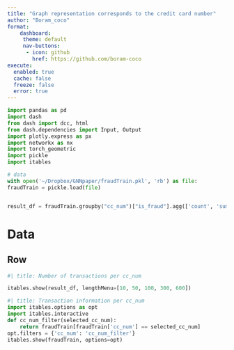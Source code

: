 ```yaml
---
title: "Graph representation corresponds to the credit card number"
author: "Boram_coco"
format: 
    dashboard:
     theme: default
     nav-buttons:
      - icon: github
        href: https://github.com/boram-coco
execute: 
  enabled: true
  cache: false
  freeze: false
  error: true
---
```


```python
import pandas as pd
import dash
from dash import dcc, html
from dash.dependencies import Input, Output
import plotly.express as px
import networkx as nx
import torch_geometric
import pickle
import itables

# data
with open('~/Dropbox/GNNpaper/fraudTrain.pkl', 'rb') as file:
fraudTrain = pickle.load(file)    


result_df = fraudTrain.groupby("cc_num")["is_fraud"].agg(['count', 'sum']).reset_index()


```


# Data {orientation="columns" scrolling="true"}

## Row {.tabset}



```python
#| title: Number of transactions per cc_num

itables.show(result_df, lengthMenu=[10, 50, 100, 300, 600])
```


```python
#| title: Transaction information per cc_num
import itables.options as opt
import itables.interactive
def cc_num_filter(selected_cc_num):
    return fraudTrain[fraudTrain['cc_num'] == selected_cc_num]
opt.filters = {'cc_num': 'cc_num_filter'}
itables.show(fraudTrain, options=opt)

```

